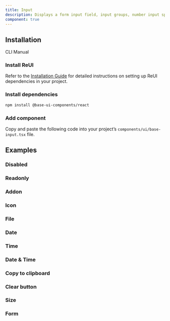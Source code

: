 ```yaml
---
title: Input
description: Displays a form input field, input groups, number input spinners, date input, date time input, time inputs, etc.
component: true
---
```


## Installation

<ExamplePreview path="base-input/default" />

<Tabs defaultValue="cli">

<TabsList>
  <TabsTrigger value="cli">CLI</TabsTrigger>
  <TabsTrigger value="manual">Manual</TabsTrigger>
</TabsList>

<TabsContent value="cli">
  <CliCommands name="input" />
</TabsContent>

<TabsContent value="manual">    
<Steps>

### Install ReUI

Refer to the [Installation Guide](/docs/installation) for detailed instructions on setting up ReUI dependencies in your project.

### Install dependencies

```bash
npm install @base-ui-components/react
```

### Add component

Copy and paste the following code into your project’s `components/ui/base-input.tsx` file.

<ComponentPreview name="base-input" />

</Steps>

</TabsContent>

</Tabs>

## Examples

### Disabled

<ExamplePreview path="base-input/disabled" />

### Readonly

<ExamplePreview path="base-input/readonly" />

### Addon

<ExamplePreview path="base-input/addon" />

### Icon

<ExamplePreview path="base-input/icon" />

### File

<ExamplePreview path="base-input/file" />

### Date

<ExamplePreview path="base-input/date" />

### Time

<ExamplePreview path="base-input/time" />

### Date & Time

<ExamplePreview path="base-input/date-time" />

### Copy to clipboard

<ExamplePreview path="base-input/copy-to-clipboard" />

### Clear button

<ExamplePreview path="base-input/clear-button" />

### Size

<ExamplePreview path="base-input/size" />

### Form

<ExamplePreview path="base-input/form" />
